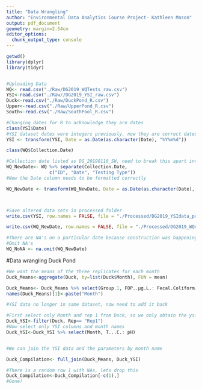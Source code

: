 ```yaml
---
title: "Data Wrangling"
author: "Environmental Data Analytics Course Project- Kathleen Mason"
output: pdf_document
geometry: margin=2.54cm
editor_options: 
  chunk_output_type: console
---
```


```r
getwd()
library(dplyr)
library(tidyr)


#Uploading Data
WQ<- read.csv("./Raw/DG2019_WQTests_raw.csv")
YSI<-read.csv("./Raw//DG2019_YSI_raw.csv")
Duck<-read.csv("./Raw/DuckPond_R.csv")
Upper<-read.csv("./Raw/UpperPond_R.csv")
South<-read.csv("./Raw/SouthPool_R.csv")

#Changing dates for R to acknowledge they are dates
class(YSI$Date)
#YSI dataset dates were integers previously, now they are correct dates
YSI <- transform(YSI, Date = as.Date(as.character(Date), "%Y%m%d"))

class(WQ$Collection.Date)

#Collection date listed as DG_20190110_SW, need to break this apart into 3 different collumns
WQ_NewDate<- WQ %>% separate(Collection.Date, 
                c("ID", "Date", "Testing Type"))
#Now the Date column needs to be formatted correctly

WQ_NewDate <- transform(WQ_NewDate, Date = as.Date(as.character(Date), "%Y%m%d"))



#Save altered data sets in processed folder
write.csv(YSI, row.names = FALSE, file = "./Processed/DG2019_YSIdata_processed.csv")

write.csv(WQ_NewDate, row.names = FALSE, file = "./Processed/DG2019_WQdata_processed.csv")

#There are NA's on a particular date because construction was happening, but we will remove these so they don't mess up our data later. I will name this something different in case we need to go back to dataframe with NA's still included
#Omit NA's
WQ_NoNA <- na.omit(WQ_NewDate)


```

#Data wrangling Duck Pond
```r
#We want the means of the three replicates for each month
Duck_Means<-aggregate(Duck, by=list(Duck$Month), FUN = mean)

Duck_Means<- Duck_Means %>% select(Group.1, FOP..µg.L.: Fecal.Coliform) 
names(Duck_Means)[1]<-paste("Month")

#YSI data no longer in same dataset, now need to add it back

#First select only Month and rep 1 from Duck, so we only obtain the ysi data
Duck_YSI<-filter(Duck, Rep== "Rep1")
#Now select only YSI columns and month names
Duck_YSI<-Duck_YSI %>% select(Month, T...C.: pH)


#We can join the YSI data and the parameters by month name

Duck_Compilation<- full_join(Duck_Means, Duck_YSI)

#There is a random row 1 with NAs, lets drop this
Duck_Compilation<-Duck_Compilation[-c(1),]
#Gone!
```
